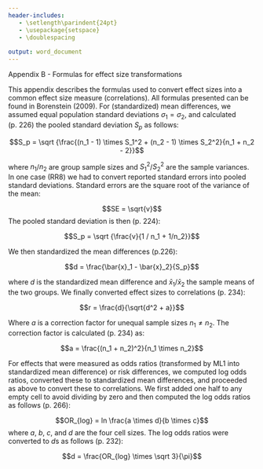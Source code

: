 ```yaml
---
header-includes:
   - \setlength\parindent{24pt}
   - \usepackage{setspace}
   - \doublespacing
   
output: word_document
---
```

Appendix B - Formulas for effect size transformations

This appendix describes the formulas used to convert effect sizes into a common effect size measure (correlations). All formulas presented can be found in Borenstein (2009). For (standardized) mean differences, we assumed equal population standard deviations $\sigma_1 = \sigma_2$, and calculated (p. 226) the pooled standard deviation $S_p$ as follows:

$$S_p = \sqrt {\frac{(n_1 - 1) \times S_1^2 + (n_2 - 1) \times S_2^2}{n_1 + n_2 - 2}}$$

where $n_1$/$n_2$ are group sample sizes and $S_1^2$/$S_2^2$ are the sample variances. In one case (RR8) we had to convert reported standard errors into pooled standard deviations. Standard errors are the square root of the variance of the mean:

$$SE = \sqrt{v}$$
The pooled standard deviation is then (p. 224): 

$$S_p = \sqrt {\frac{v}{1 / n_1 + 1/n_2}}$$

We then standardized the mean differences (p.226):

$$d = \frac{\bar{x}_1 - \bar{x}_2}{S_p}$$

where $d$ is the standardized mean difference and $\bar{x}_1$/$\bar{x}_2$ the sample means of the two groups. We finally converted effect sizes to correlations (p. 234):

$$r = \frac{d}{\sqrt{d^2 + a}}$$

Where $a$ is a correction factor for unequal sample sizes $n_1 \neq n_2$. The correction factor is calculated (p. 234) as:

$$a = \frac{(n_1 + n_2)^2}{n_1 \times n_2}$$

For effects that were measured as odds ratios (transformed by ML1 into standardized mean difference) or risk differences, we computed log odds ratios, converted these to standardized mean differences, and proceeded as above to convert these to correlations. We first added one half to any empty cell to avoid dividing by zero and then computed the log odds ratios as follows (p. 266):

$$OR_{log} = ln \frac{a \times d}{b \times c}$$
where $a$, $b$, $c$, and $d$ are the four cell sizes. The log odds ratios were converted to $d$s as follows (p. 232):

$$d = \frac{OR_{log} \times \sqrt 3}{\pi}$$








